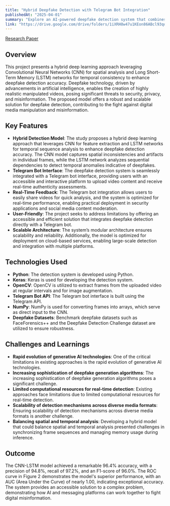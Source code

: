 ```yaml
---
title: "Hybrid Deepfake Detection with Telegram Bot Integration"
publishedAt: "2025-04-01"
summary: "Explore an AI-powered deepfake detection system that combines CNN and LSTM for spatial-temporal video analysis, with seamless Telegram bot integration for real-time verification."
link: "https://drive.google.com/drive/folders/1iXRH8w47u1KEon86ABcl93qoqhu3I7C9?usp=drive_link"
---
```

[Research Paper](https://ijisrt.com/hybrid-deepfake-detection-using-cnn-for-spatial-analysis-and-lstm-for-temporal-consistency)
## Overview
This project presents a hybrid deep learning approach leveraging Convolutional Neural Networks (CNN) for spatial analysis and Long Short-Term Memory (LSTM) networks for temporal consistency to enhance deepfake detection accuracy. Deepfake technology, driven by advancements in artificial intelligence, enables the creation of highly realistic manipulated videos, posing significant threats to security, privacy, and misinformation. The proposed model offers a robust and scalable solution for deepfake detection, contributing to the fight against digital media manipulation and misinformation.

## Key Features
* **Hybrid Detection Model**: The study proposes a hybrid deep learning approach that leverages CNN for feature extraction and LSTM networks for temporal sequence analysis to enhance deepfake detection accuracy. The CNN model captures spatial inconsistencies and artifacts in individual frames, while the LSTM network analyzes sequential dependencies to detect temporal anomalies indicative of deepfakes.
* **Telegram Bot Interface**: The deepfake detection system is seamlessly integrated with a Telegram bot interface, providing users with an accessible and interactive platform to upload video content and receive real-time authenticity assessments.
* **Real-Time Feedback**: The Telegram bot integration allows users to easily share videos for quick analysis, and the system is optimized for real-time performance, enabling practical deployment in security applications and social media content moderation.
* **User-Friendly**: The project seeks to address limitations by offering an accessible and efficient solution that integrates deepfake detection directly with a Telegram bot.
* **Scalable Architecture**: The system’s modular architecture ensures scalability and reliability. Additionally, the model is optimized for deployment on cloud-based services, enabling large-scale detection and integration with multiple platforms.

## Technologies Used
* **Python**: The detection system is developed using Python.
* **Keras**: Keras is used for developing the detection system. 
* **OpenCV**: OpenCV is utilized to extract frames from the uploaded video at regular intervals and for image augmentation.
* **Telegram Bot API**: The Telegram bot interface is built using the Telegram API.
* **NumPy**: NumPy is used for converting frames into arrays, which serve as direct input to the CNN.
* **Deepfake Datasets**: Benchmark deepfake datasets such as FaceForensics++ and the Deepfake Detection Challenge dataset are utilized to ensure robustness.

## Challenges and Learnings
* **Rapid evolution of generative AI technologies**: One of the critical limitations in existing approaches is the rapid evolution of generative AI technologies.
* **Increasing sophistication of deepfake generation algorithms**: The increasing sophistication of deepfake generation algorithms poses a significant challenge.
* **Limited computational resources for real-time detection**: Existing approaches face limitations due to limited computational resources for real-time detection.
* **Scalability of detection mechanisms across diverse media formats**: Ensuring scalability of detection mechanisms across diverse media formats is another challenge.
* **Balancing spatial and temporal analysis**: Developing a hybrid model that could balance spatial and temporal analysis presented challenges in synchronizing frame sequences and managing memory usage during inference.

## Outcome
The CNN-LSTM model achieved a remarkable 96.4% accuracy, with a precision of 94.8%, recall of 97.2%, and an F1-score of 96.0%. The ROC curve in Figure 2 demonstrates the model's superior performance, with an AUC (Area Under the Curve) of nearly 1.00, indicating exceptional accuracy. The system provides an accessible solution to a complex problem, demonstrating how AI and messaging platforms can work together to fight digital misinformation.
